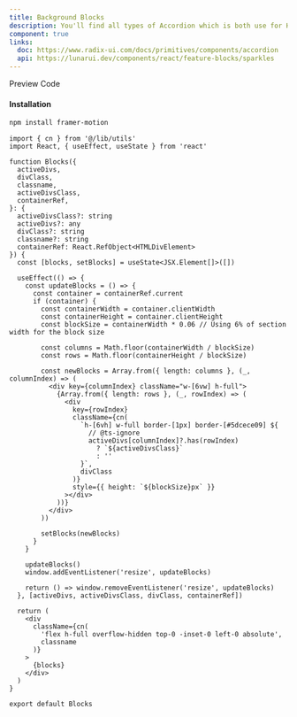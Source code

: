```yaml
---
title: Background Blocks
description: You'll find all types of Accordion which is both use for HTML, REACTJS and NEXTJS
component: true
links:
  doc: https://www.radix-ui.com/docs/primitives/components/accordion
  api: https://lunarui.dev/components/react/feature-blocks/sparkles
---
```


<Tabs defaultValue="preview" className="w-full relative">
  <TabsList>
    <TabsTrigger value="preview">Preview</TabsTrigger>
    <TabsTrigger value="codesnippet">Code</TabsTrigger>
  </TabsList>
  <TabsContent value="preview">
    <ComponentPreview name="blocksone" category="beam" />
  </TabsContent>
  <TabsContent value="codesnippet">
    <CodeWrapper noExpand={true}>
      <CodePreview name="blocksone" category="beam" />
    </CodeWrapper>
  </TabsContent>
</Tabs>

#### Installation

```bash
npm install framer-motion
```

```tsx title="beam.tsx"
import { cn } from '@/lib/utils'
import React, { useEffect, useState } from 'react'

function Blocks({
  activeDivs,
  divClass,
  classname,
  activeDivsClass,
  containerRef,
}: {
  activeDivsClass?: string
  activeDivs?: any
  divClass?: string
  classname?: string
  containerRef: React.RefObject<HTMLDivElement>
}) {
  const [blocks, setBlocks] = useState<JSX.Element[]>([])

  useEffect(() => {
    const updateBlocks = () => {
      const container = containerRef.current
      if (container) {
        const containerWidth = container.clientWidth
        const containerHeight = container.clientHeight
        const blockSize = containerWidth * 0.06 // Using 6% of section width for the block size

        const columns = Math.floor(containerWidth / blockSize)
        const rows = Math.floor(containerHeight / blockSize)

        const newBlocks = Array.from({ length: columns }, (_, columnIndex) => (
          <div key={columnIndex} className="w-[6vw] h-full">
            {Array.from({ length: rows }, (_, rowIndex) => (
              <div
                key={rowIndex}
                className={cn(
                  `h-[6vh] w-full border-[1px] border-[#5dcece09] ${
                    // @ts-ignore
                    activeDivs[columnIndex]?.has(rowIndex)
                      ? `${activeDivsClass}`
                      : ''
                  }`,
                  divClass
                )}
                style={{ height: `${blockSize}px` }}
              ></div>
            ))}
          </div>
        ))

        setBlocks(newBlocks)
      }
    }

    updateBlocks()
    window.addEventListener('resize', updateBlocks)

    return () => window.removeEventListener('resize', updateBlocks)
  }, [activeDivs, activeDivsClass, divClass, containerRef])

  return (
    <div
      className={cn(
        'flex h-full overflow-hidden top-0 -inset-0 left-0 absolute',
        classname
      )}
    >
      {blocks}
    </div>
  )
}

export default Blocks
```
